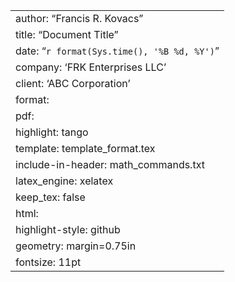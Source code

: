 ---
author: "Francis R. Kovacs"
title: "Document Title"
date: "`r format(Sys.time(), '%B %d, %Y')`"
company: 'FRK Enterprises LLC'
client: 'ABC Corporation'
format:
  pdf:
    highlight: tango
    template: template_format.tex
    include-in-header: math_commands.txt
    latex_engine: xelatex
    keep_tex: false
  html:
    highlight-style: github
geometry: margin=0.75in
fontsize: 11pt
---